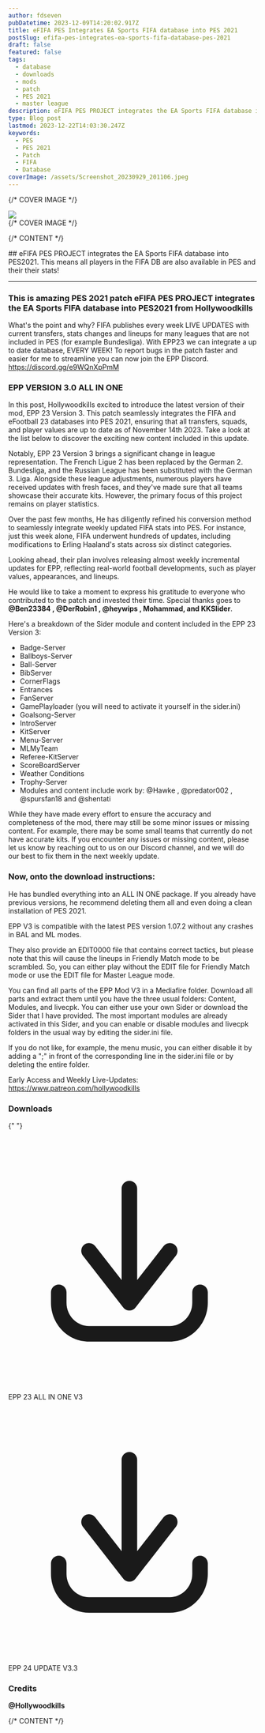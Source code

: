 ```yaml
---
author: fdseven
pubDatetime: 2023-12-09T14:20:02.917Z
title: eFIFA PES Integrates EA Sports FIFA database into PES 2021
postSlug: efifa-pes-integrates-ea-sports-fifa-database-pes-2021
draft: false
featured: false
tags:
  - database
  - downloads
  - mods
  - patch
  - PES 2021
  - master league
description: eFIFA PES PROJECT integrates the EA Sports FIFA database into PES 2021. This patch means all players in the FIFA DB are also available in PES and their stats!
type: Blog post
lastmod: 2023-12-22T14:03:30.247Z
keywords:
  - PES
  - PES 2021
  - Patch
  - FIFA
  - Database
coverImage: /assets/Screenshot_20230929_201106.jpeg
---
```



{/* COVER IMAGE */}

<div class="col-start-1 col-span-8 lg:col-start-2 lg:col-end-9 lg:row-span-2 mt-0 lg:-mt-40">
  <div className="relative lg:-mr-8">
    <img
      transition:persist
      src={frontmatter.coverImage}
      className="cover w-full aspect-video object-cover"
    />
  </div>
</div>
{/* COVER IMAGE */}

{/* CONTENT */}

<div class="col-span-8 md:col-start-2 md:col-span-6 lg:col-start-2 lg:col-span-4 [&>h2]:!mt-0">
  ## eFIFA PES PROJECT integrates the EA Sports FIFA database into PES2021. This means all players in the FIFA DB are also available in PES and their their stats!

<hr />

### This is amazing PES 2021 patch eFIFA PES PROJECT integrates the EA Sports FIFA database into PES2021 from Hollywoodkills

What's the point and why?
FIFA publishes every week LIVE UPDATES with current transfers, stats changes and lineups for many leagues that are not included in PES (for example Bundesliga).
With EPP23 we can integrate a up to date database, EVERY WEEK!
To report bugs in the patch faster and easier for me to streamline you can now join the EPP Discord.
https://discord.gg/e9WQnXpPmM

### EPP VERSION 3.0 ALL IN ONE

In this post, Hollywoodkills excited to introduce the latest version of their mod, EPP 23 Version 3. This patch seamlessly integrates the FIFA and eFootball 23 databases into PES 2021, ensuring that all transfers, squads, and player values are up to date as of November 14th 2023.
Take a look at the list below to discover the exciting new content included in this update.

Notably, EPP 23 Version 3 brings a significant change in league representation. The French Ligue 2 has been replaced by the German 2. Bundesliga, and the Russian League has been substituted with the German 3. Liga. Alongside these league adjustments, numerous players have received updates with fresh faces, and they've made sure that all teams showcase their accurate kits. However, the primary focus of this project remains on player statistics.

Over the past few months, He has diligently refined his conversion method to seamlessly integrate weekly updated FIFA stats into PES. For instance, just this week alone, FIFA underwent hundreds of updates, including modifications to Erling Haaland's stats across six distinct categories.

Looking ahead, their plan involves releasing almost weekly incremental updates for EPP, reflecting real-world football developments, such as player values, appearances, and lineups.

He would like to take a moment to express his gratitude to everyone who contributed to the patch and invested their time. Special thanks goes to **@Ben23384 , @DerRobin1 , @heywips , Mohammad, and KKSlider**.

Here's a breakdown of the Sider module and content included in the EPP 23 Version 3:

- Badge-Server
- Ballboys-Server
- Ball-Server
- BibServer
- CornerFlags
- Entrances
- FanServer
- GamePlayloader (you will need to activate it yourself in the sider.ini)
- Goalsong-Server
- IntroServer
- KitServer
- Menu-Server
- MLMyTeam
- Referee-KitServer
- ScoreBoardServer
- Weather Conditions
- Trophy-Server
- Modules and content include work by: @Hawke , @predator002 , @spursfan18 and @shentati

While they have made every effort to ensure the accuracy and completeness of the mod, there may still be some minor issues or missing content. For example, there may be some small teams that currently do not have accurate kits. If you encounter any issues or missing content, please let us know by reaching out to us on our Discord channel, and we will do our best to fix them in the next weekly update.

### Now, onto the download instructions:

He has bundled everything into an ALL IN ONE package. If you already have previous versions, he recommend deleting them all and even doing a clean installation of PES 2021.

EPP V3 is compatible with the latest PES version 1.07.2 without any crashes in BAL and ML modes.

They also provide an EDIT0000 file that contains correct tactics, but please note that this will cause the lineups in Friendly Match mode to be scrambled. So, you can either play without the EDIT file for Friendly Match mode or use the EDIT file for Master League mode.

You can find all parts of the EPP Mod V3 in a Mediafire folder. Download all parts and extract them until you have the three usual folders: Content, Modules, and livecpk.
You can either use your own Sider or download the Sider that I have provided. The most important modules are already activated in this Sider, and you can enable or disable modules and livecpk folders in the usual way by editing the sider.ini file.

If you do not like, for example, the menu music, you can either disable it by adding a ";" in front of the corresponding line in the sider.ini file or by deleting the entire folder.

Early Access and Weekly Live-Updates:
https://www.patreon.com/hollywoodkills

### Downloads

{" "}
<div className="flex flex-wrap gap-2">
  <LinkButton
    targetNew={true}
    title="EPP 23 ALL IN ONE V3"
    href="https://www.mediafire.com/folder/mnytb8mh4sif4/EPP_23_-_Version_3.0_-_All_in_One"
    className="flex items-center [&>p]:!m-0 px-4 !text-skin-inverted [&>p]:!text-skin-inverted [&>p>svg]:text-skin-inverted bg-skin-accent rounded-full !decoration-transparent border border-skin-accent transition duration-500"
  >
    <svg
      class="text-skin-inverted"
      viewBox="0 0 24 24"
      fill="none"
      xmlns="http://www.w3.org/2000/svg"
    >
      <g id="SVGRepo_bgCarrier" stroke-width="0"></g>
      <g
        id="SVGRepo_tracerCarrier"
        stroke-linecap="round"
        stroke-linejoin="round"
      ></g>
      <g id="SVGRepo_iconCarrier">
        <path
          d="M5.625 15C5.625 14.5858 5.28921 14.25 4.875 14.25C4.46079 14.25 4.125 14.5858 4.125 15H5.625ZM4.875 16H4.125H4.875ZM19.275 15C19.275 14.5858 18.9392 14.25 18.525 14.25C18.1108 14.25 17.775 14.5858 17.775 15H19.275ZM11.1086 15.5387C10.8539 15.8653 10.9121 16.3366 11.2387 16.5914C11.5653 16.8461 12.0366 16.7879 12.2914 16.4613L11.1086 15.5387ZM16.1914 11.4613C16.4461 11.1347 16.3879 10.6634 16.0613 10.4086C15.7347 10.1539 15.2634 10.2121 15.0086 10.5387L16.1914 11.4613ZM11.1086 16.4613C11.3634 16.7879 11.8347 16.8461 12.1613 16.5914C12.4879 16.3366 12.5461 15.8653 12.2914 15.5387L11.1086 16.4613ZM8.39138 10.5387C8.13662 10.2121 7.66533 10.1539 7.33873 10.4086C7.01212 10.6634 6.95387 11.1347 7.20862 11.4613L8.39138 10.5387ZM10.95 16C10.95 16.4142 11.2858 16.75 11.7 16.75C12.1142 16.75 12.45 16.4142 12.45 16H10.95ZM12.45 5C12.45 4.58579 12.1142 4.25 11.7 4.25C11.2858 4.25 10.95 4.58579 10.95 5H12.45ZM4.125 15V16H5.625V15H4.125ZM4.125 16C4.125 18.0531 5.75257 19.75 7.8 19.75V18.25C6.61657 18.25 5.625 17.2607 5.625 16H4.125ZM7.8 19.75H15.6V18.25H7.8V19.75ZM15.6 19.75C17.6474 19.75 19.275 18.0531 19.275 16H17.775C17.775 17.2607 16.7834 18.25 15.6 18.25V19.75ZM19.275 16V15H17.775V16H19.275ZM12.2914 16.4613L16.1914 11.4613L15.0086 10.5387L11.1086 15.5387L12.2914 16.4613ZM12.2914 15.5387L8.39138 10.5387L7.20862 11.4613L11.1086 16.4613L12.2914 15.5387ZM12.45 16V5H10.95V16H12.45Z"
          fill="currentColor"
        ></path>
      </g>
    </svg>
    <p>EPP 23 ALL IN ONE V3</p>
  </LinkButton>
  <LinkButton
    targetNew={true}
    title="EPP 24 UPDATE V3.3"
    href="https://www.mediafire.com/folder/6x92jwpdg2n46/EPP_24_-_VERSION_3.3"
    className="flex items-center [&>p]:!m-0 px-4 !text-skin-inverted [&>p]:!text-skin-inverted [&>p>svg]:text-skin-inverted bg-skin-accent rounded-full !decoration-transparent border border-skin-accent transition duration-500"
  >
    <svg
      class="text-skin-inverted"
      viewBox="0 0 24 24"
      fill="none"
      xmlns="http://www.w3.org/2000/svg"
    >
      <g id="SVGRepo_bgCarrier" stroke-width="0"></g>
      <g
        id="SVGRepo_tracerCarrier"
        stroke-linecap="round"
        stroke-linejoin="round"
      ></g>
      <g id="SVGRepo_iconCarrier">
        <path
          d="M5.625 15C5.625 14.5858 5.28921 14.25 4.875 14.25C4.46079 14.25 4.125 14.5858 4.125 15H5.625ZM4.875 16H4.125H4.875ZM19.275 15C19.275 14.5858 18.9392 14.25 18.525 14.25C18.1108 14.25 17.775 14.5858 17.775 15H19.275ZM11.1086 15.5387C10.8539 15.8653 10.9121 16.3366 11.2387 16.5914C11.5653 16.8461 12.0366 16.7879 12.2914 16.4613L11.1086 15.5387ZM16.1914 11.4613C16.4461 11.1347 16.3879 10.6634 16.0613 10.4086C15.7347 10.1539 15.2634 10.2121 15.0086 10.5387L16.1914 11.4613ZM11.1086 16.4613C11.3634 16.7879 11.8347 16.8461 12.1613 16.5914C12.4879 16.3366 12.5461 15.8653 12.2914 15.5387L11.1086 16.4613ZM8.39138 10.5387C8.13662 10.2121 7.66533 10.1539 7.33873 10.4086C7.01212 10.6634 6.95387 11.1347 7.20862 11.4613L8.39138 10.5387ZM10.95 16C10.95 16.4142 11.2858 16.75 11.7 16.75C12.1142 16.75 12.45 16.4142 12.45 16H10.95ZM12.45 5C12.45 4.58579 12.1142 4.25 11.7 4.25C11.2858 4.25 10.95 4.58579 10.95 5H12.45ZM4.125 15V16H5.625V15H4.125ZM4.125 16C4.125 18.0531 5.75257 19.75 7.8 19.75V18.25C6.61657 18.25 5.625 17.2607 5.625 16H4.125ZM7.8 19.75H15.6V18.25H7.8V19.75ZM15.6 19.75C17.6474 19.75 19.275 18.0531 19.275 16H17.775C17.775 17.2607 16.7834 18.25 15.6 18.25V19.75ZM19.275 16V15H17.775V16H19.275ZM12.2914 16.4613L16.1914 11.4613L15.0086 10.5387L11.1086 15.5387L12.2914 16.4613ZM12.2914 15.5387L8.39138 10.5387L7.20862 11.4613L11.1086 16.4613L12.2914 15.5387ZM12.45 16V5H10.95V16H12.45Z"
          fill="currentColor"
        ></path>
      </g>
    </svg>
    <p>EPP 24 UPDATE V3.3</p>
  </LinkButton>
</div>

### Credits

**@Hollywoodkills**

</div>
{/* CONTENT */}
